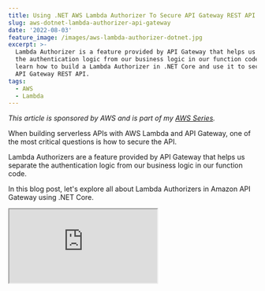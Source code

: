 ```yaml
---
title: Using .NET AWS Lambda Authorizer To Secure API Gateway REST API
slug: aws-dotnet-lambda-authorizer-api-gateway
date: '2022-08-03'
feature_image: /images/aws-lambda-authorizer-dotnet.jpg
excerpt: >-
  Lambda Authorizer is a feature provided by API Gateway that helps us separate
  the authentication logic from our business logic in our function code. Let's
  learn how to build a Lambda Authorizer in .NET Core and use it to secure an
  API Gateway REST API.
tags:
  - AWS
  - Lambda
---
```

_This article is sponsored by AWS and is part of my [AWS Series](/tag/aws/)._

When building serverless APIs with AWS Lambda and API Gateway, one of the most critical questions is how to secure the API.

Lambda Authorizers are a feature provided by API Gateway that helps us separate the authentication logic from our business logic in our function code.

In this blog post, let's explore all about Lambda Authorizers in Amazon API Gateway using .NET Core.

<iframe src="https://www.youtube.com/embed/5kI2wZWp4NU" />

You will learn:

-   Build an AWS Lambda Authorizer using .NET Core
-   Set up Lambda Authorizer in API Gateway
-   Caching Authorizer Responses in API Gateway
-   Pass data from Authorizer to Lambda Function code

If you are new to building REST API using .NET and Amazon API Gateway, check out the below article to get started.

<BlogLink
  href="/blog/amazon-api-gateway-rest-api-lambda-proxy-integration/"
  title="How To Build an API Gateway REST API Using AWS Lambda Proxy Integration?"
  description="In this post, you will learn how to build a REST API using Amazon API Gateway with AWS Lambda Proxy integration built in .NET Core. Learn how to build and set up the Lambda integration, connect to a DynamoDB database and perform CRUD operations."
  authorImage="/images/logo-512x512-24.png"
  authorName="Rahul Nath"
  authorTitle="Rahul Pulikkot Nath"
  featureImage="/images/aws_lambda.jpg"
/>

For this post, I will use the API Gateway REST API built in the above article.

## .NET Core Lambda Function

To set up an Authorizer for API Gateway, we first need to build a Lambda Function. With the AWS Toolkit installed for Visual Studio, use the Lambda Function and the Empty template to build a Lambda Authorizer function. Install the `Amazon.Lambda.APIGatewayEvents` [NuGet package](https://www.nuget.org/packages/Amazon.Lambda.APIGatewayEvents) to get the API Gateway custom authorizer request/response classes - `APIGatewayCustomAuthorizerRequest` and `APIGatewayCustomAuthorizerResponse`.

The `Type` and `MethodArn` property on the `APIGatewayCustomAuthorizerRequest` object is populated for all request types. `Type` indicates the type of Authorizer, and the `MethodArn` indicates the method for which the Lambda Authorizer was invoked.

### Types of Lambda Authorizer

There are two types of Lambda Authorizers.

-   _**TOKEN**_ Authorizer → Receives the caller’s identity in a bearer token, e.g., JWT or OAuth token
-   _**REQUEST**_ Authorizer → Receives the caller’s identity in a combination of headers, query string parameters, stage, and context variables.

The type of Authorizer is decided based on how it’s set up in the API Gateway when we add the Custom Authorizer. (We will see this later in the post).

Based on the type of the Authorizer, the request parameters that come into the Lambda Authorizer Function are different. When using the Token Authorizer, the `AuthorizationToken` property is populated with the bearer token from the incoming request. API Gateway does this automatically. When using Request Authorizer, the `AuthorizationToken` property is null, and all other properties, `Headers`, `QueryStringParameters`, `PathParameters`, `StageVariables` etc., are populated.

#### Sample Token Validation using .NET

The validation mechanisms change based on the type of token and how it’s generated. If you have an Identity server setup for your organization, use that to validate tokens and retrieve associated details. This might involve an additional HTTP call to the Identity Server.

For this blog post, I am using [JSON Web Token Builder](http://jwtbuilder.jamiekurtz.com/) to generate test tokens. To validate the token, I use the `JwtSecurityTokenHandler` class and the _privateKey_ used to sign the token (in that online tool).

```csharp
private static ClaimsPrincipal? ValidateToken(string authToken)
    {
        const string privateKey = "qwertyuiopasdfghjklzxcvbnm123456";
        var tokenHandler = new JwtSecurityTokenHandler();
        var validationParameters = new TokenValidationParameters()
        {
            ValidateLifetime = false,
            ValidateAudience = false,
            ValidateIssuer = false,
            IssuerSigningKey = new SymmetricSecurityKey(Encoding.UTF8.GetBytes(privateKey)) 
        };

        try
        {
            return tokenHandler.ValidateToken(authToken, validationParameters, out SecurityToken validatedToken);
        }
        catch (Exception)
        {
            return null;
        }
    }

```

If the token is valid, it returns a `ClaimsPrincipal` object instance which contains information about the token.

Below is the decoded payload of the test JWT token I am using.

```json
{
  "iss": "Online JWT Builder",
  "iat": 1658808785,
  "exp": 1690344785,
  "aud": "www.example.com",
  "sub": "hello@rahulpnath.com",
  "GivenName": "Rahul",
  "Surname": "Nath",
  "Email": "hello@rahulpnath.com",
  "Role": [
    "Admin",
    "User"
  ],
  "UserId": "e660c2dd-2688-44de-82d1-41590ae4aace"
}

```

Use the appropriate key names to retrieve the claims from the `ClaimsPrincipal`. Below is an example of retrieving the userId value from the Claims.

`var userId = claimsPricipal.FindFirst("UserId")?.Value;`

### API Gateway Authorized and Unauthorized Responses

Lambda Authorizer returns the same response object, `APIGatewayCustomAuthorizerResponse`, for both authorized and unauthorized responses.

```csharp
return new APIGatewayCustomAuthorizerResponse()
{
    PrincipalID = userId,
    PolicyDocument = new APIGatewayCustomAuthorizerPolicy()
    {
        Statement = new List<APIGatewayCustomAuthorizerPolicy.IAMPolicyStatement>
        {
            new APIGatewayCustomAuthorizerPolicy.IAMPolicyStatement()
            {
                Effect = "Allow",
                Resource = new HashSet<string> { request.MethodArn },
                Action = new HashSet<string> { "execute-api:Invoke"}
            }
        }
    }
};

```

If authorized, it specifies `Resource`, a list of ARNs it provides access for, and also the list of Action allowed. In our example, since the authorizer is for accessing an API endpoint, we return the `MethodArn` and provide the appropriate permissions. In this case, `execute-api:Invoke` permission to invoke the Lambda function.

## Setting Up Authorizer in API Gateway

Now that we have the Authorizer Lambda function up and running in our AWS account let’s set it up as an Authorizer in API Gateway.

Under the Authorizers section for the REST API in Amazon API Gateway, select ‘Create New Authorizer’. This shows the below dialog to enter the Lambda Function details, the Lambda Event Payload (Token Type), and other information for the Authorizer.

Below I create a Token based authorizer, _user-service-authorizer,_ which uses the HTTP header _authorizationToken_ to get the Bearer Token.

![Create a new .NET Lambda Authorizer in API Gateway REST API by providing the name, Lambda function used as the authorizer, and the token type to use. Also, enable token caching if required.](/images/api-gateway-lambda-authorizer-create.jpg)

You can create multiple Authorizers if required for the same REST API. Creating an Authorizer here does not apply it to the API automatically.

We need to set the Authorizer explicitly for each Method endpoint for the API. This is set under the [previous post](/blog/amazon-api-gateway-rest-api-introduction/).

E.g., Below for the `GET` method on the _Users_ resource, set the Authorization to the new _user-service-authorizer_

![Set the .NET Lambda Authorizer on REST API Method Request](/images/api-gateway-lambda-authorizer-set-authorizer-for-method.jpg)

For each method on the REST API, the Authorizer needs to be selected explicitly.

You can add Header and Query parameter validations if the Authorizer expects specific values to be present in the HTTP request.

### Deploy & Test

The Lambda Authorizer can be tested only after deploying to a Stage. Using the Test client within the Resource section of the API Gateway does not invoke the Lambda Authorizers. It only invokes the Lambda function set up in the Integration Request section of the Method.

To test our new Custom Lambda Authorizer, deploy the API to a Stage.

Once deployed, make a `GET` or `POST` request to the API endpoint from [Postman](https://www.postman.com/). Pass the token in the _authorizationToken_ HTTP header value.

![Sample API gateway REST API request with the token in HTTP Header for .NET Lambda Authorizer. ](/images/api-gateway-lambda-authorizer-sample-api-request-postman.jpg)

## Caching API Gateway Authorizer Responses

Every time we make a call to the Resource endpoint, it now has to make two round-trip calls.

-   One to the Lambda Authorizer function, to check whether the caller is authorized or not
-   One to the actual Lambda Function if the caller is authorized.

This impacts the overall end-to-end response time on the API Gateway endpoint.

With API Lambda Authorizer, you can cache the response at the API Gateway based on a key. The key is based on the Authorizer type selected.

-   Token Type → The token value is used as the key
-   Request Type → All the keys selected

The response from the Authorizer lambda is cached at the API Gateway for the configured time. During that time, if another request comes with the same key, API Gateway uses the cached response from the previous request.

### Caching and Policies

The Authorizer cache is at the API Gateway level. So if both `GET` and `POST` requests use an Authorizer, the response should enable all the methods the token has access to. This ensures that if the same user makes subsequent calls to different Methods (using the same Authorizer), the API Gateway will allow the method to be accessed. Otherwise, the cached token will have access only to the first method that triggered a call to the authorizer until the token is removed from the cache.

Updating our initial code, instead of just specifying the calling method ARN back with the policies, we need to ensure we return all the methods the token/user has access to.

For example, below, I have updated the `Resource` property of the returned `IAMPolicyStatement` class to specify “\*”, to indicate it has access to all methods. This is possible only in scenarios where the user is in an Admin role and has access to all functionality.

```csharp
return new APIGatewayCustomAuthorizerResponse()
{
    ...,
    PolicyDocument = new APIGatewayCustomAuthorizerPolicy()
    {
        Statement = new List<APIGatewayCustomAuthorizerPolicy.IAMPolicyStatement>
        {
            new APIGatewayCustomAuthorizerPolicy.IAMPolicyStatement()
            {
                Effect = "Allow",
                Resource = new HashSet<string> { "*" }, / Or explicitly specify methods.
                Action = new HashSet<string> { "execute-api:Invoke"}
            }
        }
    }
};

```

For other users, you can explicitly return the method ARNs that the user can access based on their role. The application can use conventions or will need to keep a map of roles vs. methods to return this information.

## Pass Custom Data From Authorizer to Lambda Function Code

Often we need information about the User accessing the function to make business decisions. We might also need this to save user details as part of the data stored or for logging/auditing.

Since the token-related information is available in the Lambda Authorizer, we need a way to pass this information to the Lambda function processing the request.

The request context can be used to pass information from the Lambda Authorizer to the Lambda function code.

```csharp
var userId = claims.FindFirst("UserId")?.Value;
var email = claims.FindFirst("Email")?.Value;
var givenName = claims.FindFirst("GivenName")?.Value;
var surname = claims.FindFirst("Surname")?.Value;
var roles = string.Join(",", claims.FindAll("Role").Select(x => x.Value));

return new APIGatewayCustomAuthorizerResponse()
{
    ...,
    Context = new APIGatewayCustomAuthorizerContextOutput()
    {
        {"UserId", userId },
        {"Email", email },
        {"Name", $"{givenName} {surname}" },
        {"Roles", roles }
    }
};

```

The content passed via the Context property of the Lambda Authorizer response is available in the APIGatewayProxyRequest under the `RequestContext.Authorizer` property.

```csharp
public async Task<APIGatewayProxyResponse> FunctionHandler(
    APIGatewayProxyRequest request, ILambdaContext context)
{
    var userId = request.RequestContext.Authorizer["UserId"];
    ...
}

```

These values can be used for business logic, logging, etc, as required by your application code.

_Full Source code and demo [available here](https://rahulpnath.visualstudio.com/YouTube%20Samples/_git/api-gateway-rest-lambda-proxy-integration)._

I hope this helps you start using Lambda Authorizer for authenticating requests coming to the API endpoint.

_Photo by [Ray Hennessy](https://unsplash.com/@rayhennessy?utm_source=unsplash&utm_medium=referral&utm_content=creditCopyText) on [Unsplash](https://unsplash.com/s/photos/protect?utm_source=unsplash&utm_medium=referral&utm_content=creditCopyText)_
